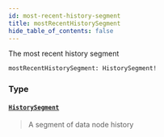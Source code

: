 ```yaml
---
id: most-recent-history-segment
title: mostRecentHistorySegment
hide_table_of_contents: false
---
```








The most recent history segment

```graphql
mostRecentHistorySegment: HistorySegment!
```


### Type

#### [`HistorySegment`](/mainnet/api/graphql/objects/history-segment) <Badge class="secondary" text="object"/>
> A segment of data node history
> 





